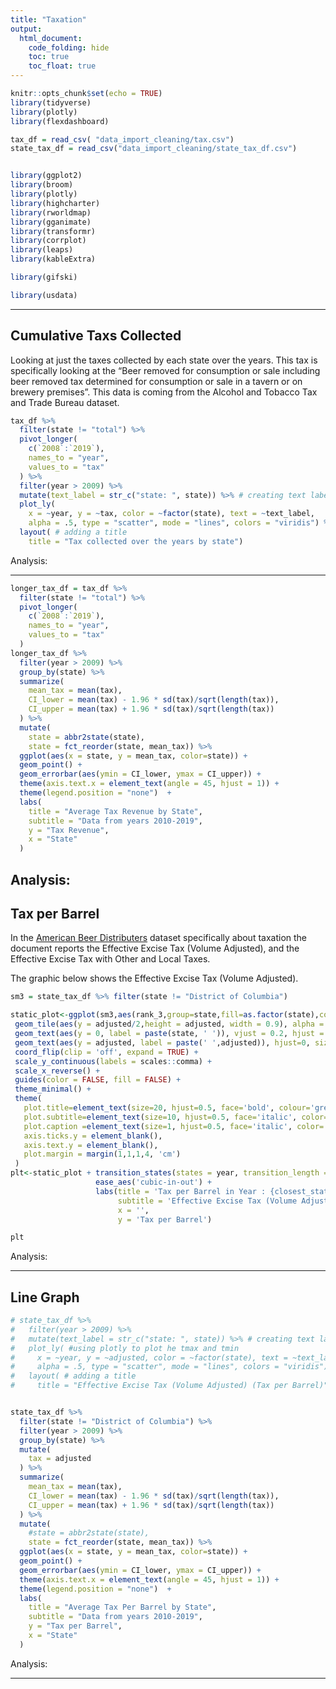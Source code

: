 ```yaml
---
title: "Taxation"
output: 
  html_document:
    code_folding: hide
    toc: true
    toc_float: true
---
```


```r
knitr::opts_chunk$set(echo = TRUE)
library(tidyverse)
library(plotly)
library(flexdashboard)

tax_df = read_csv( "data_import_cleaning/tax.csv")
state_tax_df = read_csv("data_import_cleaning/state_tax_df.csv")


library(ggplot2)
library(broom)
library(plotly)
library(highcharter)
library(rworldmap)
library(gganimate)
library(transformr)
library(corrplot)
library(leaps)
library(kableExtra)

library(gifski)

library(usdata)
```

---

## Cumulative Taxs Collected 
Looking at just the taxes collected by each state over the years. This tax is specifically looking at the 
"Beer removed for consumption or sale including beer removed tax determined for consumption or sale in a tavern or on brewery premises". This data is coming from the Alcohol and Tobacco Tax and Trade Bureau dataset.

```r
tax_df %>%
  filter(state != "total") %>%
  pivot_longer(
    c(`2008`:`2019`),
    names_to = "year",
    values_to = "tax"
  ) %>%
  filter(year > 2009) %>%
  mutate(text_label = str_c("state: ", state)) %>% # creating text label 
  plot_ly( 
    x = ~year, y = ~tax, color = ~factor(state), text = ~text_label,
    alpha = .5, type = "scatter", mode = "lines", colors = "viridis") %>%
  layout( # adding a title 
    title = "Tax collected over the years by state")
```

Analysis: 

---

```r
longer_tax_df = tax_df %>%
  filter(state != "total") %>%
  pivot_longer(
    c(`2008`:`2019`),
    names_to = "year",
    values_to = "tax"
  )
longer_tax_df %>%
  filter(year > 2009) %>%
  group_by(state) %>%
  summarize(
    mean_tax = mean(tax),
    CI_lower = mean(tax) - 1.96 * sd(tax)/sqrt(length(tax)),
    CI_upper = mean(tax) + 1.96 * sd(tax)/sqrt(length(tax))
  ) %>%
  mutate(
    state = abbr2state(state),
    state = fct_reorder(state, mean_tax)) %>% 
  ggplot(aes(x = state, y = mean_tax, color=state)) + 
  geom_point() + 
  geom_errorbar(aes(ymin = CI_lower, ymax = CI_upper)) + 
  theme(axis.text.x = element_text(angle = 45, hjust = 1)) + 
  theme(legend.position = "none")  +
  labs(
    title = "Average Tax Revenue by State",
    subtitle = "Data from years 2010-2019",
    y = "Tax Revenue",
    x = "State"
  )

```

Analysis:
---

## Tax per Barrel
In the [American Beer Distributers](https://www.nbwa.org/sites/default/files/Beer%20Excise%20Tax%202019%20-%20Revised%20July%202020.pdf) dataset specifically about taxation the document reports the Effective Excise Tax (Volume Adjusted), and the Effective Excise Tax with Other and Local Taxes. 

The graphic below shows the Effective Excise Tax (Volume Adjusted). 

```r

sm3 = state_tax_df %>% filter(state != "District of Columbia")

static_plot<-ggplot(sm3,aes(rank_3,group=state,fill=as.factor(state),color=as.factor(state))) +
 geom_tile(aes(y = adjusted/2,height = adjusted, width = 0.9), alpha = 0.8, color = NA) +
 geom_text(aes(y = 0, label = paste(state, ' ')), vjust = 0.2, hjust = 1, size = 3.5) +
 geom_text(aes(y = adjusted, label = paste(' ',adjusted)), hjust=0, size = 3.5) +
 coord_flip(clip = 'off', expand = TRUE) +
 scale_y_continuous(labels = scales::comma) +
 scale_x_reverse() +
 guides(color = FALSE, fill = FALSE) +
 theme_minimal() +
 theme(
   plot.title=element_text(size=20, hjust=0.5, face='bold', colour='grey', vjust=-1),
   plot.subtitle=element_text(size=10, hjust=0.5, face='italic', color='grey'),
   plot.caption =element_text(size=1, hjust=0.5, face='italic', color='grey'),
   axis.ticks.y = element_blank(),
   axis.text.y = element_blank(),
   plot.margin = margin(1,1,1,4, 'cm')
 )
plt<-static_plot + transition_states(states = year, transition_length = 4, state_length = 1) +
                   ease_aes('cubic-in-out') +
                   labs(title = 'Tax per Barrel in Year : {closest_state}',
                        subtitle = 'Effective Excise Tax (Volume Adjusted)',
                        x = '', 
                        y = 'Tax per Barrel')

plt

```




Analysis: 

---

## Line Graph

```r
# state_tax_df %>%
#   filter(year > 2009) %>%
#   mutate(text_label = str_c("state: ", state)) %>% # creating text label 
#   plot_ly( #using plotly to plot he tmax and tmin 
#     x = ~year, y = ~adjusted, color = ~factor(state), text = ~text_label,
#     alpha = .5, type = "scatter", mode = "lines", colors = "viridis") %>%
#   layout( # adding a title 
#     title = "Effective Excise Tax (Volume Adjusted) (Tax per Barrel)")


state_tax_df %>% 
  filter(state != "District of Columbia") %>%
  filter(year > 2009) %>%
  group_by(state) %>%
  mutate(
    tax = adjusted
  ) %>%
  summarize(
    mean_tax = mean(tax),
    CI_lower = mean(tax) - 1.96 * sd(tax)/sqrt(length(tax)),
    CI_upper = mean(tax) + 1.96 * sd(tax)/sqrt(length(tax))
  ) %>%
  mutate(
    #state = abbr2state(state),
    state = fct_reorder(state, mean_tax)) %>% 
  ggplot(aes(x = state, y = mean_tax, color=state)) + 
  geom_point() + 
  geom_errorbar(aes(ymin = CI_lower, ymax = CI_upper)) + 
  theme(axis.text.x = element_text(angle = 45, hjust = 1)) + 
  theme(legend.position = "none")  +
  labs(
    title = "Average Tax Per Barrel by State",
    subtitle = "Data from years 2010-2019",
    y = "Tax per Barrel",
    x = "State"
  )
```

Analysis: 

---









